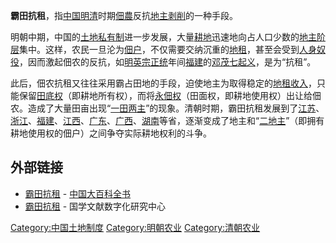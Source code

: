 '''霸田抗租'''，指[[中国|中国]][[明朝|明]][[清朝|清]]时期[[佃農|佃農]]反抗[[土地主|地主]][[剥削|剥削]]的一种手段。

明朝中期，中国的[[土地私有制|土地私有制]]进一步发展，大量[[耕地|耕地]]迅速地向占人口少数的[[阶级成份|地主阶层]]集中。这样，农民一旦沦为[[佃户|佃户]]，不仅需要交纳沉重的[[地租|地租]]，甚至会受到[[人身|人身]][[奴役|奴役]]，因而激起佃农的反抗，如[[明英宗|明英宗]][[正统_(年号)|正统]]年间[[福建省|福建]]的[[邓茂七起义|邓茂七起义]]，是为“抗租”。

此后，佃农抗租又往往采用霸占田地的手段，迫使地主为取得稳定的[[地租|地租]][[收入|收入]]，只能保留[[田底权|田底权]]（即耕地所有权），而将[[永佃权|永佃权]]（田面权，即耕地使用权）出让给佃农。造成了大量田亩出现“[[一田二主|一田两主]]”的现象。清朝时期，霸田抗租发展到了[[江苏|江苏]]、[[浙江|浙江]]、[[福建|福建]]、[[江西|江西]]、[[广东|广东]]、[[广西|广西]]、[[湖南|湖南]]等省，逐渐变成了地主和“[[二地主|二地主]]”（即拥有耕地使用权的佃户）之间争夺实际耕地权利的斗争。

==外部链接==
* [http://ecph.cnki.net/Allword.aspx?objid=22302&vol=%u4e2d%u56fd%u5386%u53f2 霸田抗租] - [[中国大百科全书|中国大百科全书]]
* [http://www.zgwww.com/gongju/baike/0038_ts011096.htm 霸田抗租] {{Wayback|url=http://www.zgwww.com/gongju/baike/0038_ts011096.htm |date=20080807125046 }} - 国学文献数字化研究中心

[[Category:中国土地制度|Category:中国土地制度]]
[[Category:明朝农业|Category:明朝农业]]
[[Category:清朝农业|Category:清朝农业]]